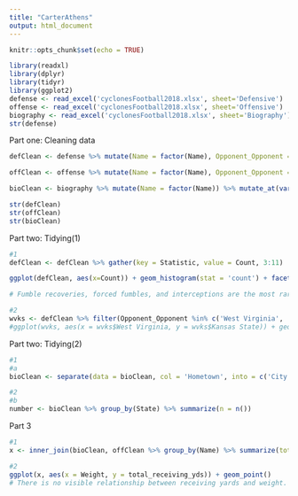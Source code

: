 ```yaml
---
title: "CarterAthens"
output: html_document
---
```


```r
knitr::opts_chunk$set(echo = TRUE)
```

```r
library(readxl)
library(dplyr)
library(tidyr)
library(ggplot2)
defense <- read_excel('cyclonesFootball2018.xlsx', sheet='Defensive')
offense <- read_excel('cyclonesFootball2018.xlsx', sheet='Offensive')
biography <- read_excel('cyclonesFootball2018.xlsx', sheet='Biography')
str(defense)
```

Part one: Cleaning data
```r
defClean <- defense %>% mutate(Name = factor(Name), Opponent_Opponent = factor(Opponent_Opponent)) %>% mutate_at(vars(starts_with("Tack")), list(as.numeric)) %>% mutate_at(vars(starts_with("Turn")), list(as.numeric)) %>% mutate_at(vars(starts_with("Pass")), list(as.numeric))

offClean <- offense %>% mutate(Name = factor(Name), Opponent_Opponent = factor(Opponent_Opponent)) %>% mutate_at(vars(starts_with("Rece")), list(as.numeric)) %>% mutate_at(vars(starts_with("Rush")), list(as.numeric)) %>% mutate_at(vars(starts_with("Pass")), list(as.numeric))

bioClean <- biography %>% mutate(Name = factor(Name)) %>% mutate_at(vars(starts_with("Weight")), list(as.numeric))

str(defClean)
str(offClean)
str(bioClean)
```


Part two: Tidying(1)
```r
#1
defClean <- defClean %>% gather(key = Statistic, value = Count, 3:11)

ggplot(defClean, aes(x=Count)) + geom_histogram(stat = 'count') + facet_wrap(~Statistic)

# Fumble recoveries, forced fumbles, and interceptions are the most rare since most of their values are at 0

#2
wvks <- defClean %>% filter(Opponent_Opponent %in% c('West Virginia', 'Kansas State')) %>% filter(Statistic %in% 'Tackles_Solo') %>% spread(key = Opponent_Opponent, value = Count)
#ggplot(wvks, aes(x = wvks$West Virginia, y = wvks$Kansas State)) + geom_point() + ylab('Kansas State Solo Tackles') + xlab('West Virginia Solo Tackles')
```

Part two: Tidying(2)
```r
#1 
#a
bioClean <- separate(data = bioClean, col = 'Hometown', into = c('City', 'State'), sep = ',')

#2
#b
number <- bioClean %>% group_by(State) %>% summarize(n = n())
```


Part 3
```r
#1
x <- inner_join(bioClean, offClean %>% group_by(Name) %>% summarize(total_receiving_yds = sum(Receiving_YDS)), by = 'Name')

#2 
ggplot(x, aes(x = Weight, y = total_receiving_yds)) + geom_point()
# There is no visible relationship between receiving yards and weight.


```